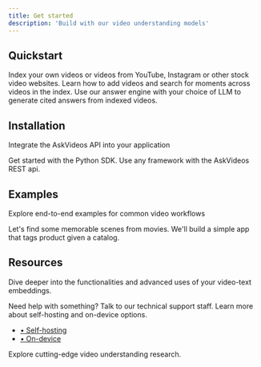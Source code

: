 ```yaml
---
title: Get started
description: 'Build with our video understanding models'
---
```


## Quickstart

<CardGroup cols={3}>
  <Card
    title="Add videos"
    icon="video"
    href="https://yourproject.com/docs/quickstart/index-videos"
  >
    Index your own videos or videos from YouTube, Instagram or other stock video websites.
  </Card>
  <Card
    title="Search for moments"
    icon="searchengin"
    href="https://yourproject.com/docs/quickstart/search"
  >
    Learn how to add videos and search for moments across videos in the index.
  </Card>
  <Card
    title="Answer questions"
    icon="brain"
    href="https://yourproject.com/docs/quickstart/answer"
  >
    Use our answer engine with your choice of LLM to generate cited answers from indexed videos.
  </Card>
</CardGroup>

## Installation

Integrate the AskVideos API into your application

<CardGroup cols={2}>
  <Card
    title="Python"
    icon="python"
    href="/installation/python"
  >
    Get started with the Python SDK.
  </Card>
  <Card
    title="REST API"
    icon="browser"
    href="/installation/rest-api"
  >
    Use any framework with the AskVideos REST api.
  </Card>
</CardGroup>

## Examples

Explore end-to-end examples for common video workflows

<CardGroup cols={2}>
  <Card
    title="Find scenes in movies"
    icon="film"
    href="https://yourproject.com/docs/examples/movies"
  >
    Let's find some memorable scenes from movies.
  </Card>
  <Card
    title="Identify and tag products"
    icon="store"
    href="https://yourproject.com/examples/products"
  >
    We'll build a simple app that tags product given a catalog.  
  </Card>
</CardGroup>

## Resources

Dive deeper into the functionalities and advanced uses of your video-text embeddings.

<CardGroup cols={3}>
  <Card
    title="Support"
    icon="message"
    href="https://www.askvideos.com/support"
  >
    Need help with something? Talk to our technical support staff.
  </Card>
  <Card
    title="Self-hosting & on-device"
    icon="server"
    href="https://yourproject.com/docs/custom"
  >
    Learn more about self-hosting and on-device options. 
    <ul>
      <li><a href="https://yourproject.com/docs/self-hosting">• Self-hosting</a></li>
      <li><a href="https://yourproject.com/docs/on-device">• On-device</a></li>
    </ul>
  </Card>
    <Card
    title="Research"
    icon="book"
    href="https://www.askvideos.com/research"
  >
    Explore cutting-edge video understanding research.
  </Card>
</CardGroup>
